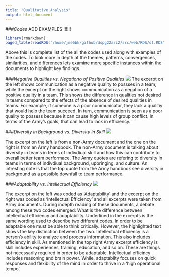 ```yaml
---
title: "Qualitative Analysis"
output: html_document
---
```

###*Codes*
ADD EXAMPLES !!!!!!
```r
library(rmarkdown)
paged_table(readRDS("/home/jme6bk/github/dspg22ari2/src/web/RDS/df.RDS"), options = list(cols.print=3))
```

Above this is complete list of the all the codes used along with examples of the codes. To look more in depth at the themes, patterns, convergences, similarities, and differences lets examine more specific instances within the documents to highlight key findings.

###*Negative Qualities vs. Negationo of Positive Qualities*
![](www/negationVSnegative.png)
The excerpt on the left shows communication as a negative quality to possses in a team, while the excerpt on the right shows communication as a negation of a positive quality in a team. This shows the difference in qualities not desired in teams compared to the effects of the absence of desired qualities in teams. For example, if someone is a poor communicator, they lack a qualitiy that would help the team succeed. In turn, communication is seen as a poor quality to possess because it can cause high levels of group conflict. In terms of the Army's goals, that can lead to lack in efficiency. 


###*Diversity in Background vs. Diversity in Skill*
![](www/diversityINteams.png)

The excerpt on the left is from a non-Army document and the one on the right is from an Army handbook. The non-Army document is talking about diversity in teams in terms of indivdiual skill and how this can contribute to overall better team performace. The Army quotes are refering to diversity in teams in terms of indivdiual background, upbringing, and culture. An intresting note is that the top quote from the Army handbook see diversity in background as a possible downfall to team performance. 

###*Adaptability vs. Intellectual Efficiency*
![](www/adaptabilityVSintellect.png)

The excerpt on the left was coded as 'Adaptability' and the excerpt on the right was coded as 'Intellectual Efficiency' and all excerpts were taken from Army documents. During indepth reading of these documents, a debate among these two codes emerged: What is the difference between intellectual efficiency and adaptability. Underlined in the excerpts is the same wording used to describe two different codes. In order to be adaptable one must be able to think critically. However, the highlighted text shows the key distinction between the two. Intellectual efficiency is a person's ability to analyze and process information. This also includes efficiency in skill. As mentioned in the top right Army excerpt efficiency is skill includes experiences, training, education, and so on. These are things not necessarily required in order to be adaptable. Intellectual efficincy includes reasoning and brain power. While, adaptabilty focuses on quick responses and flexibility of the mind in order to thrive in a 'high operational tempo'.

